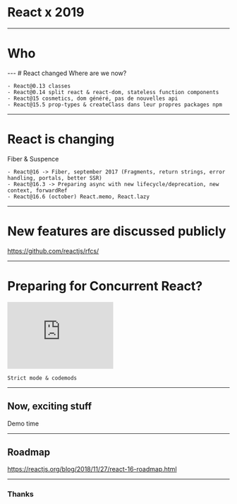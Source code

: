 
<Head>
    <title>React x 2019</title>
</Head>

# React x 2019

---

# Who
<Me />
---
# React changed
Where are we now?

```notes
- React@0.13 classes
- React@0.14 split react & react-dom, stateless function components
- React@15 cosmetics, dom généré, pas de nouvelles api
- React@15.5 prop-types & createClass dans leur propres packages npm
```
---
# React is changing
Fiber & Suspence
```notes
- React@16 -> Fiber, september 2017 (Fragments, return strings, error handling, portals, better SSR)
- React@16.3 -> Preparing async with new lifecycle/deprecation, new context, forwardRef
- React@16.6 (october) React.memo, React.lazy
```

---
# New features are discussed publicly
https://github.com/reactjs/rfcs/

---
# Preparing for Concurrent React?
<iframe src="https://giphy.com/embed/CVzREWRH9ZsBi" width="240" height="151" frameBorder="0" class="giphy-embed" allowFullScreen></iframe>

```notes
Strict mode & codemods
```

---
## Now, exciting stuff
Demo time

---
## Roadmap
https://reactjs.org/blog/2018/11/27/react-16-roadmap.html

---
### Thanks

<Thanks />
